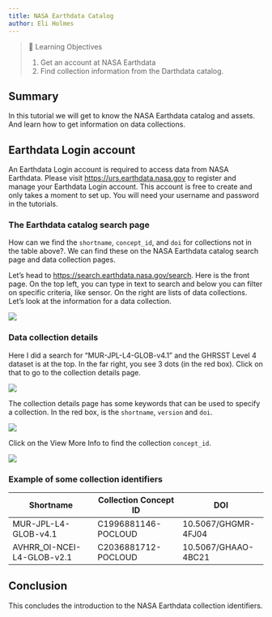 ```yaml
---
title: NASA Earthdata Catalog
author: Eli Holmes
---
```


>📘 Learning Objectives
>
> 1. Get an account at NASA Earthdata
> 2. Find collection information from the Darthdata catalog.

## Summary

In this tutorial we will get to know the NASA Earthdata catalog and assets. And learn how to get information on data collections.

## Earthdata Login account

An Earthdata Login account is required to access data from NASA Earthdata. Please visit <https://urs.earthdata.nasa.gov> to register and manage your Earthdata Login account. This account is free to create and only takes a moment to set up. You will need your username and password in the tutorials.

### The Earthdata catalog search page

How can we find the `shortname`, `concept_id`, and `doi` for collections not in the table above?. We can find these on the NASA Earthdata catalog search page and data collection pages.

Let's head to <https://search.earthdata.nasa.gov/search>. Here is the front page. On the top left, you can type in text to search and below you can filter on specific criteria, like sensor. On the right are lists of data collections. Let's look at the information for a data collection.

![](../images/search-earthdata.png)

### Data collection details

Here I did a search for "MUR-JPL-L4-GLOB-v4.1" and the GHRSST Level 4 dataset is at the top. In the far right, you see 3 dots (in the red box). Click on that to go to the collection details page.

![](../images/search-collection.png)

The collection details page has some keywords that can be used to specify a collection. In the red box, is the `shortname`, `version` and `doi`.

![](../images/search-collection-details.png)

Click on the View More Info to find the collection `concept_id`.

![](../images/search-collection-id.png)

### Example of some collection identifiers

| Shortname | Collection Concept ID | DOI |
| --- | --- | --- |
| MUR-JPL-L4-GLOB-v4.1 | C1996881146-POCLOUD | 10.5067/GHGMR-4FJ04 |
| AVHRR_OI-NCEI-L4-GLOB-v2.1 | C2036881712-POCLOUD | 10.5067/GHAAO-4BC21 |

## Conclusion

This concludes the introduction to the NASA Earthdata collection identifiers. 


